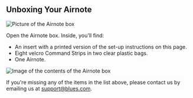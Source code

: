 <script>import {Note} from '$lib/components/doc';</script>

## Unboxing Your Airnote

![Picture of the Airnote box](images/guides/airnote/box.png)

Open the Airnote box. Inside, you'll find:

- An insert with a printed version of the set-up instructions
  on this page.
- Eight velcro Command Strips in two clear plastic bags.
- One Airnote.

![Image of the contents of the Airnote box](images/guides/airnote/components.png)

<Note>

If you're missing any of the items in the list above, please contact us by
emailing us at support@blues.com.

</Note>
